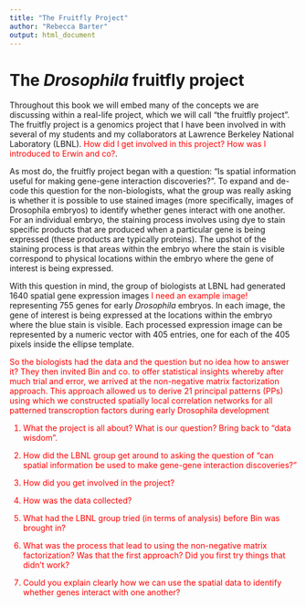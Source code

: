 ```yaml
---
title: "The Fruitfly Project"
author: "Rebecca Barter"
output: html_document
---
```


# The *Drosophila* fruitfly project

Throughout this book we will embed many of the concepts we are discussing within a real-life project, which we will call "the fruitfly project". The fruitfly project is a genomics project that I have been involved in with several of my students and my collaborators at Lawrence Berkeley National Laboratory (LBNL). <FONT COLOR="red">How did I get involved in this project? How was I introduced to Erwin and co?</FONT>. 

As most do, the fruitfly project began with a question: "Is spatial information useful for making gene-gene interaction discoveries?". To expand and de-code this question for the non-biologists, what the group was really asking is whether it is possible to use stained images (more specifically, images of Drosophila embryos) to identify whether genes interact with one another. For an individual embryo, the staining process involves using dye to stain specific products that are produced when a particular gene is being expressed (these products are typically proteins). The upshot of the staining process is that areas within the embryo where the stain is visible correspond to physical locations within the embryo where the gene of interest is being expressed. 

With this question in mind, the group of biologists at LBNL had generated 1640 spatial gene expression images <FONT COLOR="red">I need an example image!</FONT> representing 755 genes for early *Drosophila* embryos. In each image, the gene of interest is being expressed at the locations within the embryo where the blue stain is visible. Each processed expression image can be represented by a numeric vector with 405 entries, one for each of the 405 pixels inside the ellipse template.

<FONT COLOR="red"> So the biologists had the data and the question but no idea how to answer it? They then invited Bin and co. to offer statistical insights whereby after much trial and error, we arrived at the non-negative matrix factorization approach. This approach allowed us to derive 21 principal patterns (PPs) using which we constructed spatially local correlation networks for all patterned transcroption factors during early Drosophila development



1. What the project is all about? What is our question? Bring back to "data wisdom".

1. How did the LBNL group get around to asking the question of "can spatial information be used to make gene-gene interaction discoveries?"

1. How did you get involved in the project?

1. How was the data collected?

1. What had the LBNL group tried (in terms of analysis) before Bin was brought in?

1. What was the process that lead to using the non-negative matrix factorization? Was that the first approach? Did you first try things that didn't work?

1. Could you explain clearly how we can use the spatial data to identify whether genes interact with one another?

